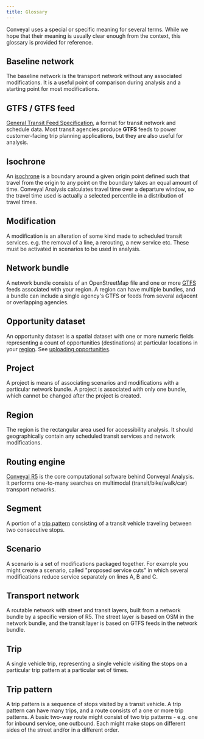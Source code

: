 ```yaml
---
title: Glossary
---
```


Conveyal uses a special or specific meaning for several terms. While we hope that their meaning is usually clear enough from the context, this glossary is provided for reference.

## Baseline network
The baseline network is the transport network without any associated modifications. It is a useful point of comparison during analysis and a starting point for most modifications.

## GTFS / GTFS feed
[General Transit Feed Specification](https://developers.google.com/transit/gtfs/), a format for transit network and schedule data. Most transit agencies produce **GTFS** feeds to power customer-facing trip planning applications, but they are also useful for analysis.

## Isochrone
An [isochrone](https://en.wiktionary.org/wiki/isochrone#English) is a boundary around a given origin point defined such that travel from the origin to any point on the boundary takes an equal amount of time. Conveyal Analysis calculates travel time over a departure window, so the travel time used is actually a selected percentile in a distribution of travel times.

## Modification
A modification is an alteration of some kind made to scheduled transit services. e.g. the removal of a line, a rerouting, a new service etc. These must be activated in scenarios to be used in analysis.

## Network bundle
A network bundle consists of an OpenStreetMap file and one or more [GTFS](#gtfs--gtfs-feed) feeds associated with your region. A region can have multiple bundles, and a bundle can include a single agency's GTFS or feeds from several adjacent or overlapping agencies.

## Opportunity dataset
An opportunity dataset is a spatial dataset with one or more numeric fields representing a count of opportunities (destinations) at particular locations in your [region](#region). See [uploading opportunities](/prepare-inputs/upload-opportunity-data#upload_opportunities).

## Project
A project is means of associating scenarios and modifications with a particular network bundle. A project is associated with only one bundle, which cannot be changed after the project is created.

## Region
The region is the rectangular area used for accessibility analysis. It should geographically contain any scheduled transit services and network modifications.

## Routing engine
[Conveyal R5](https://github.com/conveyal/r5) is the core computational software behind Conveyal Analysis. It performs one-to-many searches on multimodal (transit/bike/walk/car) transport networks.

## Segment
A portion of a [trip pattern](#trip-pattern) consisting of a transit vehicle traveling between two consecutive stops.

## Scenario
A scenario is a set of modifications packaged together. For example you might create a scenario, called "proposed service cuts" in which several modifications reduce service separately on lines A, B and C.

## Transport network
A routable network with street and transit layers, built from a network bundle by a specific version of R5. The street layer is based on OSM in the network bundle, and the transit layer is based on GTFS feeds in the network bundle.

## Trip
A single vehicle trip, representing a single vehicle visiting the stops on a particular trip pattern at a particular set of times.

## Trip pattern
A trip pattern is a sequence of stops visited by a transit vehicle. A trip pattern can have many trips, and a route consists of a one or more trip patterns. A basic two-way route might consist of two trip patterns - e.g. one for inbound service, one outbound. Each might make stops on different sides of the street and/or in a different order.
